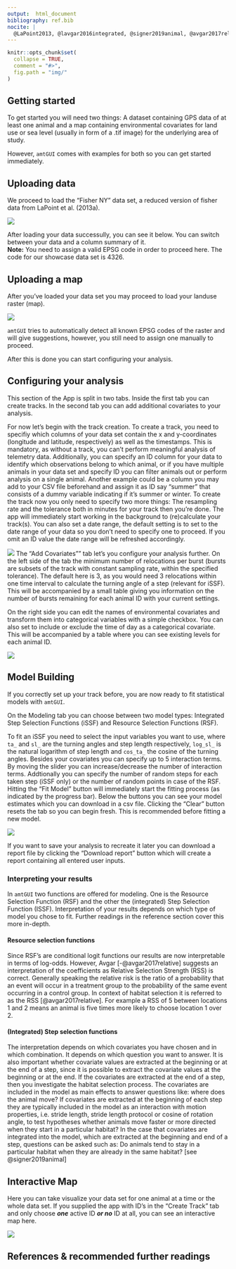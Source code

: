 ```yaml
---
output:  html_document
bibliography: ref.bib
nocite: | 
  @LaPoint2013, @lavgar2016integrated, @signer2019animal, @avgar2017relative, @thurfjell2014applications, @lele2013selection, @duchesne2015equivalence, @avgar2016iSSA
---
```


<!-- HELP.md is generated from HELP.Rmd Please edit that file -->

```r
knitr::opts_chunk$set(
  collapse = TRUE,
  comment = "#>",
  fig.path = "img/"
)
```

## Getting started

To get started you will need two things: A dataset containing GPS data of at least one animal and a map containing environmental covariates for land use or sea level (usually in form of a .tif image) for the underlying area of study.

However, `amtGUI` comes with examples for both so you can get started immediately.

## Uploading data

We proceed to load the "Fisher NY" data set, a reduced version of fisher data from LaPoint et al. (2013a).

![](img/data-wide.png)

After loading your data successully, you can see it below. You can switch between your data and a column summary of it.  
**Note:** You need to assign a valid EPSG code in order to proceed here. The code for our showcase data set is 4326.


## Uploading a map 

After you've loaded your data set you may proceed to load your landuse raster (map).

![](img/map-wide.png)

`amtGUI` tries to automatically detect all known EPSG codes of the raster and will give suggestions, however, you still need to assign one manually to proceed.

After this is done you can start configuring your analysis.

## Configuring your analysis

This section of the App is split in two tabs. Inside the first tab you can create tracks. In the second tab you can add additional covariates to your analysis.

For now let's begin with the track creation. To create a track, you need to specifiy which columns of your data set contain the x and y-coordinates (longitude and latitude, respectively) as well as the timestamps. This is mandatory, as without a track, you can't perform meaningful analysis of telemetry data. Additionally, you can specify an ID column for your data to identify which observations belong to which animal, or if you have multiple animals in your data set and specify ID you can filter animals out or perform analysis on a single animal. Another example could be a column you may add to your CSV file beforehand and assign it as ID say "summer" that consists of a dummy variable indicating if it's summer or winter. To create the track now you only need to specify two more things: The resampling rate and the tolerance both in minutes for your track then you're done. The app will immediately start working in the background to (re)calculate your track(s). You can also set a date range, the default setting is to set to the date range of your data so you don't need to specify one to proceed. If you omit an ID value the date range will be refreshed accordingly.

![](img/track-wide.png)
The "Add Covariates"" tab let's you configure your analysis further. On the left side of the tab the minimum number of relocations per burst (bursts are subsets of the track with constant sampling rate, within the specified tolerance). The default here is 3, as you would need 3 relocations within one time interval to calculate the turning angle of a step (relevant for iSSF). This will be accompanied by a small table giving you information on the number of bursts remaining for each animal ID with your current settings.

On the right side you can edit the names of environmental covariates and transform them into categorical variables with a simple checkbox. You can also set to include or exclude the time of day as a categorical covariate. This will be accompanied by a table where you can see existing levels for each animal ID.

![](img/addc-wide.png)

## Model Building

If you correctly set up your track before, you are now ready to fit statistical models with `amtGUI`.

On the Modeling tab you can choose between two model types: Integrated Step Selection Functions (iSSF) and Resource Selection Functions (RSF).  

To fit an iSSF you need to select the input variables you want to use, where `ta_` and `sl_` are the turning angles and step length respectively, `log_sl_` is the natural logarithm of step length and `cos_ta_`  the cosine of the turning angles. Besides your covariates you can specify up to 5 interaction terms. By moving the slider you can increase/decrease the number of interaction terms. Addtionally you can specify the number of random steps for each taken step (iSSF only) or the number of random points in case of the RSF. Hitting the "Fit Model" button will immediately start the fitting process (as indicated by the progress bar). Below the buttons you can see your model estimates which you can download in a csv file. Clicking the "Clear" button resets the tab so you can begin fresh. This is recommended before fitting a new model. 

![](img/issf-wide.png)

If you want to save your analysis to recreate it later you can download a report file by clicking the "Download report" button which will create a report containing all entered user inputs.

### Interpreting your results

In `amtGUI` two functions are offered for modeling. One is the Resource Selection Function (RSF) and the other the (integrated) Step Selection Function (ISSF). Interpretation of your results depends on which type of model you chose to fit. Further readings in the reference section cover this more in-depth.

#### Resource selection functions
Since RSF's are conditional logit functions our results are now interpretable in terms of log-odds.
However, Avgar [-@avgar2017relative] suggests an interpretation of the coefficients as Relative Selection Strength (RSS) is correct. Generally speaking the relative risk is the ratio of a probability that an event will occur in a treatment group to the probability of the same event occurring in a control group. In context of habitat selection it is referred to as the RSS [@avgar2017relative]. For example a RSS of 5 between locations 1 and 2 means an animal is five times more likely to choose location 1 over 2.

#### (Integrated) Step selection functions
The interpretation depends on which covariates you have chosen and in which combination. It depends on which question you want to answer. It is also important whether covariate values are extracted at the beginning or at the end of a step, since it is possible to extract the covariate values at the beginning or at the end. If the covariates are extracted at the end of a step, then you investigate the habitat selection process. The covariates are included in the model as main effects to answer questions like: where does the animal move? 
If covariates are extracted at the beginning of each step they are typically included in the model as an interaction with motion properties, i.e. stride length, stride length protocol or cosine of rotation angle, to test hypotheses whether animals move faster or more directed when they start in a particular habitat? In the case that covariates are integrated into the model, which are extracted at the beginning and end of a step, questions can be asked such as: Do animals tend to stay in a particular habitat when they are already in the same habitat? [see @signer2019animal]


## Interactive Map

Here you can take visualize your data set for one animal at a time or the whole data set. If you supplied the app with ID's in the "Create Track" tab and only choose ***one*** active ID ***or no*** ID at all, you can see an interactive map here.

![](img/intmap-wide.png)

## References & recommended further readings

